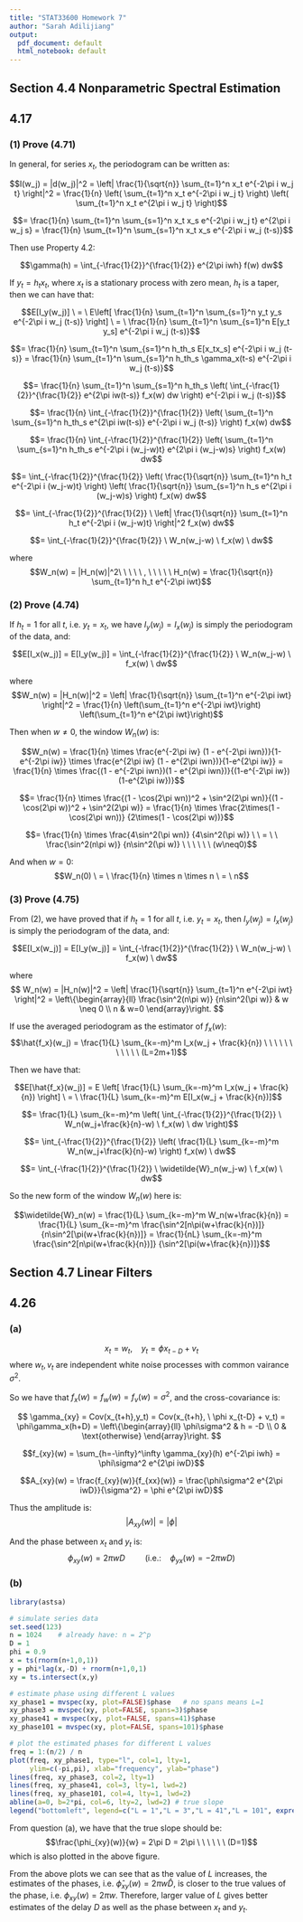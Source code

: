 ```yaml
---
title: "STAT33600 Homework 7"
author: "Sarah Adilijiang"
output:
  pdf_document: default
  html_notebook: default
---
```


## Section 4.4 Nonparametric Spectral Estimation

## 4.17

### (1) Prove (4.71)

In general, for series $x_t$, the periodogram can be written as:

$$I(w_j) = |d(w_j)|^2 = \left| \frac{1}{\sqrt{n}} \sum_{t=1}^n x_t e^{-2\pi i w_j t} \right|^2 = \frac{1}{n} \left( \sum_{t=1}^n x_t e^{-2\pi i w_j t} \right) \left( \sum_{t=1}^n x_t e^{2\pi i w_j t} \right)$$

$$= \frac{1}{n} \sum_{t=1}^n \sum_{s=1}^n x_t x_s e^{-2\pi i w_j t}   e^{2\pi i w_j s} = \frac{1}{n} \sum_{t=1}^n \sum_{s=1}^n x_t x_s e^{-2\pi i w_j (t-s)}$$

Then use Property 4.2:

$$\gamma(h) = \int_{-\frac{1}{2}}^{\frac{1}{2}} e^{2\pi iwh} f(w) dw$$


If $y_t = h_tx_t$, where $x_t$ is a stationary process with zero mean, $h_t$ is a taper, then we can have that:

$$E[I_y(w_j)] \ = \ E\left[ \frac{1}{n} \sum_{t=1}^n \sum_{s=1}^n y_t y_s e^{-2\pi i w_j (t-s)} \right] \ = \ \frac{1}{n} \sum_{t=1}^n \sum_{s=1}^n E[y_t y_s] e^{-2\pi i w_j (t-s)}$$

$$= \frac{1}{n} \sum_{t=1}^n \sum_{s=1}^n h_th_s E[x_tx_s] e^{-2\pi i w_j (t-s)} = \frac{1}{n} \sum_{t=1}^n \sum_{s=1}^n h_th_s \gamma_x(t-s) e^{-2\pi i w_j (t-s)}$$

$$= \frac{1}{n} \sum_{t=1}^n \sum_{s=1}^n h_th_s \left( \int_{-\frac{1}{2}}^{\frac{1}{2}} e^{2\pi iw(t-s)} f_x(w) dw \right) e^{-2\pi i w_j (t-s)}$$

$$= \frac{1}{n} \int_{-\frac{1}{2}}^{\frac{1}{2}} \left( \sum_{t=1}^n \sum_{s=1}^n h_th_s e^{2\pi iw(t-s)} e^{-2\pi i w_j (t-s)} \right) f_x(w) dw$$

$$= \frac{1}{n} \int_{-\frac{1}{2}}^{\frac{1}{2}} \left( \sum_{t=1}^n \sum_{s=1}^n h_th_s e^{-2\pi i (w_j-w)t} e^{2\pi i (w_j-w)s} \right) f_x(w) dw$$

$$= \int_{-\frac{1}{2}}^{\frac{1}{2}} \left( \frac{1}{\sqrt{n}} \sum_{t=1}^n  h_t e^{-2\pi i (w_j-w)t} \right) \left( \frac{1}{\sqrt{n}} \sum_{s=1}^n h_s e^{2\pi i (w_j-w)s} \right) f_x(w) dw$$

$$= \int_{-\frac{1}{2}}^{\frac{1}{2}} \ \left| \frac{1}{\sqrt{n}} \sum_{t=1}^n h_t e^{-2\pi i (w_j-w)t} \right|^2 f_x(w) dw$$

$$= \int_{-\frac{1}{2}}^{\frac{1}{2}} \ W_n(w_j-w) \ f_x(w) \ dw$$

where
$$W_n(w) = |H_n(w)|^2\ \ \ \ \ , \ \ \ \ \ H_n(w) = \frac{1}{\sqrt{n}} \sum_{t=1}^n h_t e^{-2\pi iwt}$$




### (2) Prove (4.74)

If $h_t = 1$ for all $t$, i.e. $y_t = x_t$, we have $I_y(w_j) = I_x(w_j)$ is simply the periodogram of the data, and:

$$E[I_x(w_j)] = E[I_y(w_j)] = \int_{-\frac{1}{2}}^{\frac{1}{2}} \ W_n(w_j-w) \ f_x(w) \ dw$$

where
$$W_n(w) = |H_n(w)|^2 = \left| \frac{1}{\sqrt{n}} \sum_{t=1}^n e^{-2\pi iwt} \right|^2 = \frac{1}{n} \left(\sum_{t=1}^n e^{-2\pi iwt}\right) \left(\sum_{t=1}^n e^{2\pi iwt}\right)$$


Then when $w \neq 0$, the window $W_n(w)$ is:

$$W_n(w) = \frac{1}{n} \times \frac{e^{-2\pi iw} (1 - e^{-2\pi iwn})}{1-e^{-2\pi iw}} \times \frac{e^{2\pi iw} (1 - e^{2\pi iwn})}{1-e^{2\pi iw}} = \frac{1}{n} \times \frac{(1 - e^{-2\pi iwn})(1 - e^{2\pi iwn})}{(1-e^{-2\pi iw})(1-e^{2\pi iw})}$$

$$= \frac{1}{n} \times \frac{(1 - \cos(2\pi wn))^2 + \sin^2(2\pi wn)}{(1 - \cos(2\pi w))^2 + \sin^2(2\pi w)} = \frac{1}{n} \times \frac{2\times(1 - \cos(2\pi wn))} {2\times(1 - \cos(2\pi w))}$$

$$= \frac{1}{n} \times \frac{4\sin^2(\pi wn)} {4\sin^2(\pi w)} \ \ = \ \ \frac{\sin^2(n\pi w)} {n\sin^2(\pi w)} \ \ \ \ \ \ (w\neq0)$$


And when $w=0$:
$$W_n(0) \ = \ \frac{1}{n} \times n \times n \ = \ n$$




### (3) Prove (4.75)

From (2), we have proved that if $h_t = 1$ for all $t$, i.e. $y_t = x_t$, then $I_y(w_j) = I_x(w_j)$ is simply the periodogram of the data, and:

$$E[I_x(w_j)] = E[I_y(w_j)] = \int_{-\frac{1}{2}}^{\frac{1}{2}} \ W_n(w_j-w) \ f_x(w) \ dw$$

where
$$
W_n(w) = |H_n(w)|^2 = \left| \frac{1}{\sqrt{n}} \sum_{t=1}^n e^{-2\pi iwt} \right|^2 = \left\{\begin{array}{ll}    
\frac{\sin^2(n\pi w)} {n\sin^2(\pi w)} & w \neq 0 \\
n & w=0
\end{array}\right.
$$


If use the averaged periodogram as the estimator of $f_x(w)$:
$$\hat{f_x}(w_j) = \frac{1}{L} \sum_{k=-m}^m I_x(w_j + \frac{k}{n}) \ \ \ \ \ \ \ \ \ \ \ (L=2m+1)$$

Then we have that:

$$E[\hat{f_x}(w_j)] = E \left[ \frac{1}{L} \sum_{k=-m}^m I_x(w_j + \frac{k}{n}) \right] \ = \ \frac{1}{L} \sum_{k=-m}^m E[I_x(w_j + \frac{k}{n})]$$

$$= \frac{1}{L} \sum_{k=-m}^m \left( \int_{-\frac{1}{2}}^{\frac{1}{2}} \ W_n(w_j+\frac{k}{n}-w) \ f_x(w) \ dw \right)$$

$$= \int_{-\frac{1}{2}}^{\frac{1}{2}} \left( \frac{1}{L} \sum_{k=-m}^m W_n(w_j+\frac{k}{n}-w) \right) f_x(w) \ dw$$

$$= \int_{-\frac{1}{2}}^{\frac{1}{2}} \ \widetilde{W}_n(w_j-w) \ f_x(w) \ dw$$

So the new form of the window $W_n(w)$ here is:

$$\widetilde{W}_n(w) = \frac{1}{L} \sum_{k=-m}^m W_n(w+\frac{k}{n}) = \frac{1}{L} \sum_{k=-m}^m \frac{\sin^2[n\pi(w+\frac{k}{n})]} {n\sin^2[\pi(w+\frac{k}{n})]} = \frac{1}{nL} \sum_{k=-m}^m \frac{\sin^2[n\pi(w+\frac{k}{n})]} {\sin^2[\pi(w+\frac{k}{n})]}$$







## Section 4.7 Linear Filters

## 4.26

### (a)

$$x_t = w_t, \ \ \ \  y_t = \phi x_{t-D} + v_t$$
where $w_t,v_t$ are independent white noise processes with common vairance $\sigma^2$.

So we have that $f_x(w) = f_w(w) = f_v(w) = \sigma^2$, and the cross-covariance is:

$$
\gamma_{xy} = Cov(x_{t+h},y_t) = Cov(x_{t+h}, \ \phi x_{t-D} + v_t) = \phi\gamma_x(h+D) = \left\{\begin{array}{ll} 
\phi\sigma^2 & h = -D \\
0 & \text{otherwise}
\end{array}\right.
$$

$$f_{xy}(w) = \sum_{h=-\infty}^\infty \gamma_{xy}(h) e^{-2\pi iwh} = \phi\sigma^2  e^{2\pi iwD}$$

$$A_{xy}(w) = \frac{f_{xy}(w)}{f_{xx}(w)} = \frac{\phi\sigma^2  e^{2\pi iwD}}{\sigma^2} = \phi e^{2\pi iwD}$$

Thus the amplitude is:
$$|A_{xy}(w)| = |\phi|$$

And the phase between $x_t$ and $y_t$ is:
$$\phi_{xy}(w) = 2\pi wD \ \ \ \ \ \ \ \ \ \left( \text{i.e.:} \ \ \ \ \phi_{yx}(w) = -2\pi wD \right)$$




### (b)

```r
library(astsa)

# simulate series data
set.seed(123)
n = 1024    # already have: n = 2^p
D = 1
phi = 0.9
x = ts(rnorm(n+1,0,1))
y = phi*lag(x,-D) + rnorm(n+1,0,1)
xy = ts.intersect(x,y)

# estimate phase using different L values
xy_phase1 = mvspec(xy, plot=FALSE)$phase   # no spans means L=1
xy_phase3 = mvspec(xy, plot=FALSE, spans=3)$phase
xy_phase41 = mvspec(xy, plot=FALSE, spans=41)$phase
xy_phase101 = mvspec(xy, plot=FALSE, spans=101)$phase

# plot the estimated phases for different L values
freq = 1:(n/2) / n
plot(freq, xy_phase1, type="l", col=1, lty=1, 
     ylim=c(-pi,pi), xlab="frequency", ylab="phase")
lines(freq, xy_phase3, col=2, lty=1)
lines(freq, xy_phase41, col=3, lty=1, lwd=2)
lines(freq, xy_phase101, col=4, lty=1, lwd=2)
abline(a=0, b=2*pi, col=6, lty=2, lwd=2) # true slope
legend("bottomleft", legend=c("L = 1","L = 3","L = 41","L = 101", expression(paste("True Slope = ", 2*pi))), lty=c(1,1,1,1,2), col=c(1,2,3,4,6))
```

From question (a), we have that the true slope should be:
$$\frac{\phi_{xy}(w)}{w} = 2\pi D = 2\pi \ \ \ \ \ \ (D=1)$$
which is also plotted in the above figure.

From the above plots we can see that as the value of $L$ increases, the estimates of the phases, i.e. $\hat{\phi}_{xy}(w) = 2\pi w\hat{D}$, is closer to the true values of the phase, i.e. $\phi_{xy}(w) = 2\pi w$. Therefore, larger value of $L$ gives better estimates of the delay $D$ as well as the phase between $x_t$ and $y_t$.




























